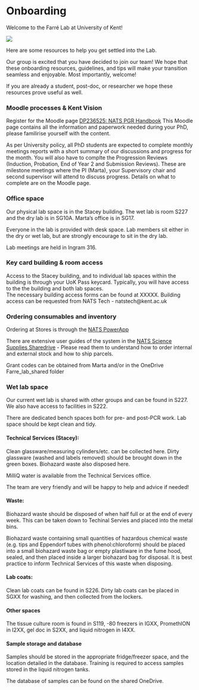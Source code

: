 # Onboarding {#onboarding}

Welcome to the Farré Lab at University of Kent!

![](img/forestgump.gif)

Here are some resources to help you get settled into the Lab.  

Our group is excited that you have decided to join our team! We hope that these onboarding resources, guidelines, and tips will make your transition seamless and enjoyable. Most importantly, welcome!  

If you are already a student, post-doc, or researcher we hope these resources prove useful as well.  


### Moodle processes & Kent Vision

Register for the Moodle page [DP236525: NATS PGR Handbook](https://moodle.kent.ac.uk/2023/course/view.php?id=95) 
This Moodle page contains all the information and paperwork needed during your PhD, please familirise yourself with the content.

As per University policy, all PhD students are expected to complete monthly meetings reports with a short summary of our discussions and progress for the month. You will also have to complte the Progression Reviews (Induction, Probation, End of Year 2 and Submission Reviews). These are milestone meetings where the PI (Marta), your Supervisory chair and second supervisor will attend to discuss progress. Details on what to complete are on the Moodle page.


### Office space

Our physical lab space is in the Stacey building. The wet lab is room S227 and the dry lab is in SG10A. Marta's office is in SG17.  

Everyone in the lab is provided with desk space. Lab members sit either in the dry or wet lab, but are strongly encourage to sit in the dry lab.   

Lab meetings are held in Ingram 316.

### Key card building & room access

Access to the Stacey building, and to individual lab spaces within the building is through your UoK Pass keycard. Typically, you will have access to the the building and both lab spaces.  
The necessary building access forms can be found at XXXXX. Building access can be requested from NATS Tech - natstech@kent.ac.uk

### Ordering consumables and inventory

Ordering at Stores is through the [NATS PowerApp](https://apps.powerapps.com/play/e/16177b14-e9b4-4cb0-b585-cd48f7636b08/a/2fddd7e8-f3ce-40ed-85b4-f88bd3e37d1a?tenantId=51a9fa56-3f32-449a-a721-3e3f49aa5e9a&skipmetadata=true)  

There are extensive user guides of the system in the [NATS Science Supplies Sharedrive](https://livekentac.sharepoint.com/sites/nats/SitePages/Science-Supplies.aspx) - Please read them to understand how to order internal and external stock and how to ship parcels.  

Grant codes can be obtained from Marta and/or in the OneDrive Farre_lab_shared folder  

### Wet lab space

Our current wet lab is shared with other groups and can be found in S227. We also have access to facilities in S222. 

There are dedicated bench spaces both for pre- and post-PCR work. Lab space should be kept clean and tidy.

#### Technical Services (Stacey):

Clean glassware/measuring cylinders/etc. can be collected here. Dirty glassware (washed and labels removed) should be brought down in the green boxes. Biohazard waste also disposed here.

MilliQ water is available from the Technical Services office. 

The team are very friendly and will be happy to help and advice if needed!

#### Waste:

Biohazard waste should be disposed of when half full or at the end of every week. This can be taken down to Techinal Servies and placed into the metal bins. 

Biohazard waste containing small quantities of hazardous chemical waste (e.g. tips and Eppendorf tubes with phenol:chloroform) should be placed into a small biohazard waste bag or empty plastiware in the fume hood, sealed, and then placed inside a larger biohazard bag for disposal. It is best practice to inform Technical Services of this waste when disposing.

#### Lab coats:

Clean lab coats can be found in S226. Dirty lab coats can be placed in SGXX for washing, and then collected from the lockers.

#### Other spaces

The tissue culture room is found in S119, -80 freezers in IGXX, PromethION in I2XX, gel doc in S2XX, and liquid nitrogen in I4XX.

#### Sample storage and database

Samples should be stored in the appropriate fridge/freezer space, and the location detailed in the database. Training is required to access samples stored in the liquid nitrogen tanks.

The database of samples can be found on the shared OneDrive.
